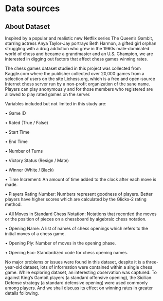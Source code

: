 # Data sources

## About Dataset

Inspired by a popular and realistic new Netflix series The Queen’s Gambit, starring actress Anya Taylor-Jay portrays Beth Harmon, a gifted girl orphan struggling with a drug addiction who grew in the 1960s male-dominated world of chess and became a grandmaster and an U.S. Champion, we are interested in digging out factors that affect chess games winning rates.

The chess games dataset studied in this project was collected from Kaggle.com where the publisher collected over 20,000 games from a selection of users on the site Lichess.org, which is a free and open-source Internet chess server run by a non-profit organization of the sane name. Players can play anonymously and for those members who registered are allowed to play rated games on the server.

Variables included but not limited in this study are:

•	Game ID

•	Rated (True / False)

•	Start Time

•	End Time

•	Number of Turns

•	Victory Status (Resign / Mate)

•	Winner (White / Black)

•	Time Increment: An amount of time added to the clock after each move is made.

•	Players Rating Number: Numbers represent goodness of players. Better players have higher scores which are calculated by the Glicko-2 rating method.   

•	All Moves in Standard Chess Notation: Notations that recorded the moves or the position of pieces on a chessboard by algebraic chess notation.

•	Opening Name: A list of names of chess openings which refers to the initial moves of a chess game.

•	Opening Ply: Number of moves in the opening phase.

•	Opening Eco: Standardized code for chess opening names.

No major problems or issues were found in this dataset, despite it is a three-year-old dataset, lots of information were contained within a single chess game. While exploring dataset, an interesting observation was captured. To against King’s Gambit players (a standard offensive opening), the Sicilian Defense strategy (a standard defensive opening) were used commonly among players. And we shall discuss its effect on winning rates in greater details following.  
